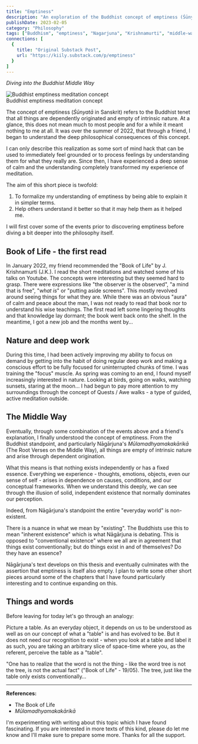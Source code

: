 ```yaml
---
title: "Emptiness"
description: "An exploration of the Buddhist concept of emptiness (Śūnyatā), diving into dependent origination, the Middle Way, and how understanding this philosophy transforms meditation and daily experience."
publishDate: 2023-02-05
category: "Philosophy"
tags: ["Buddhism", "emptiness", "Nagarjuna", "Krishnamurti", "middle-way", "meditation", "dependent-origination"]
connections: [
  {
    title: "Original Substack Post",
    url: "https://kiily.substack.com/p/emptiness"
  }
]
---
```



*Diving into the Buddhist Middle Way*

<div class={"flex flex-col items-center justify-center"}>
  <Image src={emptinessImage} alt="Buddhist emptiness meditation concept" width={600} height={400} class="w-full max-w-2xl h-auto" />
  <figcaption class="mt-2 text-center text-sm text-garden-secondary dark:text-garden-dark-secondary font-body">Buddhist emptiness meditation concept</figcaption>
</div>

The concept of emptiness (*Śūnyatā* in Sanskrit) refers to the Buddhist tenet that all things are dependently originated and empty of intrinsic nature. At a glance, this does not mean much to most people and for a while it meant nothing to me at all. It was over the summer of 2022, that through a friend, I began to understand the deep philosophical consequences of this concept.

I can only describe this realization as some sort of mind hack that can be used to immediately feel grounded or to process feelings by understanding them for what they really are. Since then, I have experienced a deep sense of calm and the understanding completely transformed my experience of meditation.

The aim of this short piece is twofold:

1. To formalize my understanding of emptiness by being able to explain it in simpler terms.
2. Help others understand it better so that it may help them as it helped me.

I will first cover some of the events prior to discovering emptiness before diving a bit deeper into the philosophy itself.

## Book of Life - the first read

In January 2022, my friend recommended the "Book of Life" by J. Krishnamurti (J.K.). I read the short meditations and watched some of his talks on Youtube. The concepts were interesting but they seemed hard to grasp. There were expressions like "the observer is the observed", "a mind that is free", "*what is*" or "putting aside screens". This mostly revolved around seeing things for what they are. While there was an obvious "aura" of calm and peace about the man, I was not ready to read that book nor to understand his wise teachings. The first read left some lingering thoughts and that knowledge lay dormant; the book went back onto the shelf. In the meantime, I got a new job and the months went by…

## Nature and deep work

During this time, I had been actively improving my ability to focus on demand by getting into the habit of doing regular deep work and making a conscious effort to be fully focused for uninterrupted chunks of time. I was training the "focus" muscle. As spring was coming to an end, I found myself increasingly interested in nature. Looking at birds, going on walks, watching sunsets, staring at the moon... I had begun to pay more attention to my surroundings through the concept of Quests / Awe walks - a type of guided, active meditation outside.

## The Middle Way

Eventually, through some combination of the events above and a friend's explanation, I finally understood the concept of emptiness. From the Buddhist standpoint, and particularly Nāgārjuna's *Mūlamadhyamakakārikā* (The Root Verses on the Middle Way), all things are empty of intrinsic nature and arise through dependent origination.

What this means is that nothing exists independently or has a fixed essence. Everything we experience - thoughts, emotions, objects, even our sense of self - arises in dependence on causes, conditions, and our conceptual frameworks. When we understand this deeply, we can see through the illusion of solid, independent existence that normally dominates our perception.

Indeed, from Nāgārjuna's standpoint the entire "everyday world" is non-existent.

There is a nuance in what we mean by "existing". The Buddhists use this to mean "inherent existence" which is what Nāgārjuna is debating. This is opposed to "conventional existence" where we all are in agreement that things exist conventionally; but do things exist in and of themselves? Do they have an essence?

Nāgārjuna's text develops on this thesis and eventually culminates with the assertion that emptiness is itself also empty. I plan to write some other short pieces around some of the chapters that I have found particularly interesting and to continue expanding on this.

## Things and words

Before leaving for today let's go through an analogy:

Picture a table. As an everyday object, it depends on us to be understood as well as on our concept of what a "table" is and has evolved to be. But it does not need our recognition to exist - when you look at a table and label it as such, you are taking an arbitrary slice of space-time where you, as the referent, perceive the table as a "table".

"One has to realize that the word is not the thing - like the word tree is not the tree, is not the actual fact" ("Book of Life" - 19/05). The tree, just like the table only exists conventionally…

---

**References:**
* The Book of Life
* *Mūlamadhyamakakārikā*

I'm experimenting with writing about this topic which I have found fascinating. If you are interested in more texts of this kind, please do let me know and I'll make sure to prepare some more. Thanks for all the support. 